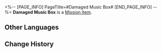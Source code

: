 <%-- [PAGE_INFO]
PageTitle=#Damaged Music Box#
[END_PAGE_INFO] --%>
{{Item Infobox
|id          = 140140
|image       = Item Damaged Music Box.png
|type        = Mission Item
|invCategory = Missions
|rarity      = 3
|effect      = 
|description = A small, handcrafted music box. Though kept under good care for many years, it has fallen into a state of disrepair.<br />The melody produced by the wooden box was somewhat unsettling, nonetheless, it was cherished by the two girls, who relied on each other like sisters.
}}
{{Description|''"Welcome... home...''"}}
'''Damaged Music Box''' is a [[Mission Item]].

==Other Languages==
{{Other Languages
|en   = Damaged Music Box
|zhs  = 损坏的八音盒
|zht  = 損壞的音樂盒
|ja   = 壊れたオルゴール
|ko   = 망가진 오르골
|es   = Caja de música estropeada
|fr   = Boîte à musique abîmée
|ru   = Сломанная музыкальная шкатулка
|th   = กล่องดนตรีที่พังเสียหาย
|vi   = Hộp Nhạc Hỏng
|de   = Beschädigte Spieluhr
|id   = Kotak Musik Rusak
|pt   = Caixinha de Música Danificada
}}

==Change History==
{{Change History|2.0}}